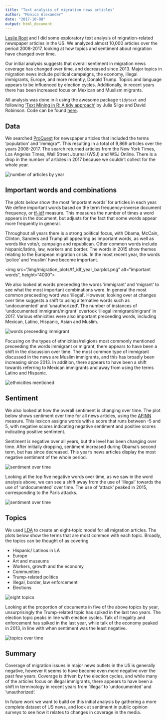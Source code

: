 ```yaml
---
title: "Text analysis of migration news articles"
author: "Monica Alexander"
date: "2017-10-08"
output: html_document
---
```


[Leslie Root](https://leslieroot.net/) and I did some exploratory text analysis of migration-related newspaper articles in the US. We analyzed almost 10,000 articles over the period 2008-2017, looking at how topics and sentiment about migration have changed over time. 

Our initial analysis suggests that overall sentiment in migration news coverage has changed over time, and decreased since 2013. Major topics in migration news include political campaigns, the economy, illegal immigrants, Europe, and more recently, Donald Trump. Topics and language appears to be influenced by election cycles. Additionally, in recent years there has been increased focus on Mexican and Muslism migrants. 

All analysis was done in `R` using the awesome package `tidytext` and following ['Text Mining in R: A tidy approach'](http://tidytextmining.com/) by Julia Silge and David Robinson. Code can be found [here](https://github.com/lesliejroot/migration-news).



## Data
We searched [ProQuest](https://search.proquest.com) for newspaper articles that included the terms 'population' and 'immigra*'. This resulting in a total of 9,869 articles over the years 2008-2017. The search returned articles from the New York Times, Los Angeles Times, Wall Street Journal (WSJ) and WSJ Online. There is a drop in the number of articles in 2017 because we couldn't collect for the whole year.

<img src="/img/migration_plots/source_year.png" alt="number of articles by year">


## Important words and combinations
The plots below show the most 'important words' for articles in each year. We define important words based on the term frequency–inverse document frequency, or [tf-idf]([http://tidytextmining.com/tfidf.html) measure. This measures the number of times a word appears in the document, but  adjusts for the fact that some words appear more frequently in general. 

Throughout all years there is a strong political focus, with Obama, McCain, Clinton, Sanders and Trump all appearing as important words, as well as words like vote/r, campaign and republican. Other common words include hispanic/latino, law, workers and border. The words in 2015 show themes relating to the European migration crisis. In the most recent year, the words 'police' and 'muslim' have become important. 

<img src="/img/migration_plots/tf_idf_year_barplot.png" alt="important words", height="4000">

We also looked at words preceeding the words 'immigrant' and 'migrant' to see what the most important combinations were. In general the most common preceeding word was 'illegal'. However, looking over at changes over time suggests a shift to using alternative words such as 'undocumented' and 'unauthorized'. The number of instances of 'undocumented immigrant/migrant' overtook 'illegal immigrant/migrant' in 2017. Various ethnicities were also important preceeding words, including Mexican, Latino, Hispanic, Asian and Muslim. 

<img src="/img/migration_plots/bigram_immigration_year_barplot.png" alt="words preceeding immigrant">

Focusing on the types of ethnicities/religions most commonly mentioned preceeding the words immigrant or migrant, there appears to have been a shift in the discussion over time. The most common type of immigrant discussed in the news are Muslim immigrants, and this has broadly been increasing since 2013. In addition, there appears to have been a shift towards referring to Mexican immigrants and away from using the terms Latino and Hispanic.

<img src="/img/migration_plots/bigram_immigration_eth_year.png" alt="ethnicities mentioned">


## Sentiment
We also looked at how the overall sentiment is changing over time. The plot below shows sentiment over time for all news articles, using the [AFINN](http://tidytextmining.com/sentiment.html#the-sentiments-dataset) measure. This lexicon assigns words with a score that runs between -5 and 5, with negative scores indicating negative sentiment and positive scores indicating positive sentiment.

Sentiment is negative over all years, but the level has been changing over time. After initially dropping, sentiment increased during Obama's second term, but has since decreased. This year's news articles display the most negative sentiment of the whole period. 

<img src="/img/migration_plots/sentiment_year.png" alt="sentiment over time">

Looking at the top five negative words over time, as we saw in the word analysis above, we can see a shift away from the use of 'illegal' towards the use of 'undocumented' over time. The use of 'attack' peaked in 2015, corresponding to the Paris attacks. 

<img src="/img/migration_plots/sent_neg_year.png" alt="sentiment over time">



## Topics
We used [LDA](http://tidytextmining.com/topicmodeling.html) to create an eight-topic model for all migration articles. The plots below show the terms that are most common with each topic. Broadly, the topics can be thought of as covering

- Hispanic/ Latinos in LA
- Europe
- Art and museums
- Workers, growth and the economy
- Communities
- Trump-related politics
- Illegal, border, law enforcement
- Elections

<img src="/img/migration_plots/tm_8topic.png" alt="eight topics">

Looking at the proportion of documents in five of the above topics by year, unsurprisingly the Trump-related topic has spiked in the last two years. The election topic peaks in line with election cycles. Talk of illegality and enforcement has spiked in the last year, while talk of the economy peaked in 2013, in line with when sentiment was the least negative. 

<img src="/img/migration_plots/tm_doc_year_5.png" alt="topics over time">


## Summary
Coverage of migration issues in major news outlets in the US is generally negative, however it seems to have become even more negative over the past few years. Coverage is driven by the election cycles, and while many of the articles focus on illegal immigrants, there appears to have been a shift in terminology in recent years from 'illegal' to 'undocumented' and 'unauthorized'. 

In future work we want to build on this initial analysis by gathering a more complete dataset of US news, and look at sentiment in public opinion surveys to see how it relates to changes in coverage in the media. 

